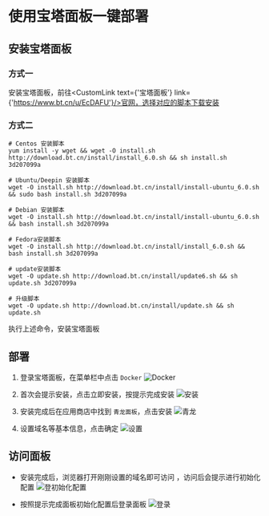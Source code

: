 
# 使用宝塔面板一键部署

## 安装宝塔面板

### 方式一

安装宝塔面板，前往<CustomLink text={'宝塔面板'} link={'https://www.bt.cn/u/EcDAFU'}/>官网，选择对应的脚本下载安装

### 方式二

```shell
# Centos 安装脚本
yum install -y wget && wget -O install.sh http://download.bt.cn/install/install_6.0.sh && sh install.sh 3d207099a

# Ubuntu/Deepin 安装脚本
wget -O install.sh http://download.bt.cn/install/install-ubuntu_6.0.sh && sudo bash install.sh 3d207099a

# Debian 安装脚本
wget -O install.sh http://download.bt.cn/install/install-ubuntu_6.0.sh && bash install.sh 3d207099a

# Fedora安装脚本
wget -O install.sh http://download.bt.cn/install/install_6.0.sh && bash install.sh 3d207099a

# update安装脚本
wget -O update.sh http://download.bt.cn/install/update6.sh && sh update.sh 3d207099a

# 升级脚本
wget -O update.sh http://download.bt.cn/install/update.sh && sh update.sh
```

执行上述命令，安装宝塔面板

## 部署

1. 登录宝塔面板，在菜单栏中点击 `Docker`
![Docker](/baota/docker.png)

2. 首次会提示安装，点击立即安装，按提示完成安装
![安装](/baota/install.png)

3. 安装完成后在应用商店中找到 `青龙面板`，点击安装
![青龙](/baota/qinglong.png)

4. 设置域名等基本信息，点击确定
![设置](/baota/setting.png)

## 访问面板

- 安装完成后，浏览器打开刚刚设置的域名即可访问 ，访问后会提示进行初始化配置
![登初始化配置](/baota/init.png)

- 按照提示完成面板初始化配置后登录面板
![登录](/baota/login.png)
